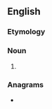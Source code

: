 ==English==

===Etymology===
{{confix|en|eno|logist}}

===Noun===
{{en-noun}}

# {{alt form of|oenologist|lang=en}}

===Anagrams===
* {{anagrams|en|a=egilnoost|neologist}}